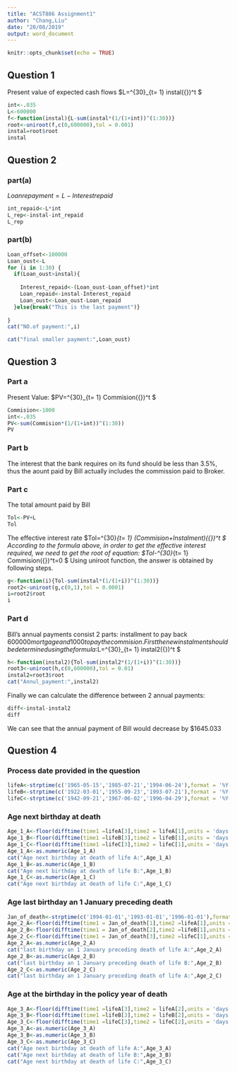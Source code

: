 ```yaml
---
title: "ACST886 Assignment1"
author: "Chang,Liu"
date: "20/08/2019"
output: word_document
---
```

```r
knitr::opts_chunk$set(echo = TRUE)
```

## Question 1
Present value of expected cash flows
$L=\sum^{30}_{t= 1} instal\times ({\frac{1}{1+i}})^t $
```r
int<-.035
L<-600000
f<-function(instal){L-sum(instal*(1/(1+int))^(1:30))}
root<-uniroot(f,c(0,600000),tol = 0.001)
instal=root$root
instal
```

## Question 2
### part(a)
$Loanrepayment=L-Interestrepaid$
```r
int_repaid<-L*int
L_rep<-instal-int_repaid
L_rep
```

### part(b)

```r
Loan_offset<-100000
Loan_oust<-L
for (i in 1:30) {
  if(Loan_oust>instal){
    
    Interest_repaid<-(Loan_oust-Loan_offset)*int
    Loan_repaid<-instal-Interest_repaid
    Loan_oust<-Loan_oust-Loan_repaid
  }else{break("This is the last payment")}
  
}
cat("NO.of payment:",i)

cat("final smaller payment:",Loan_oust)

```

## Question 3

### Part a
Present Value:
$PV=\sum^{30}_{t= 1} Commision\times ({\frac{1}{1+i}})^t $
```r
Commision<-1000
int<-.035
PV<-sum(Commision*(1/(1+int))^(1:30))
PV
```
### Part b

The interest that the bank requires on its fund should be less than 3.5%, thus the aount paid by Bill actually includes the commission paid to Broker.

### Part c
The total amount paid by Bill
```r
Tol<-PV+L
Tol
```
The effective interest rate
$Tol=\sum^{30}_{t= 1} (Commision+Instalment)\times ({\frac{1}{1+i_e}})^t $
According to the formula above, in order to get the effective interest required, we need to get the root of equation:
$Tol-\sum^{30}_{t= 1} Commision\times ({\frac{1}{1+i_e}})^t=0 $
Using uniroot function, the answer is obtained by following steps.
```r
g<-function(i){Tol-sum(instal*(1/(1+i))^(1:30))}
root2<-uniroot(g,c(0,1),tol = 0.0001)
i=root2$root
i
```
### Part d
Bill's annual payments consist 2 parts: installment to pay back $600000 mortgage and 1000 to pay the commision.
First the new instalment should be determined using the formula:
$L=\sum^{30}_{t= 1} instal2\times ({\frac{1}{1+i_e}})^t $
```r
h<-function(instal2){Tol-sum(instal2*(1/(1+i))^(1:30))}
root3<-uniroot(h,c(0,600000),tol = 0.01)
instal2=root3$root
cat("Annul_payment:",instal2)
```
Finally we can calculate the difference between 2 annual payments:
```r
diff<-instal-instal2
diff
```
We can see that the annual payment of Bill would decrease by $1645.033

## Question 4
### Process date provided in the question
```r
lifeA<-strptime(c('1965-05-15','1985-07-21','1994-06-24'),format = '%Y-%m-%d')
lifeB<-strptime(c('1922-03-01','1955-09-23','1993-07-21'),format = '%Y-%m-%d')
lifeC<-strptime(c('1942-09-21','1967-06-02','1996-04-29'),format = '%Y-%m-%d')
```

### Age next birthday at death
```r
Age_1_A<-floor(difftime(time1 =lifeA[3],time2 = lifeA[1],units = 'days')/365.25)+1
Age_1_B<-floor(difftime(time1 =lifeB[3],time2 = lifeB[1],units = 'days')/365.25)+1
Age_1_C<-floor(difftime(time1 =lifeC[3],time2 = lifeC[1],units = 'days')/365.25)+1
Age_1_A<-as.numeric(Age_1_A)
cat("Age next birthday at death of life A:",Age_1_A)
Age_1_B<-as.numeric(Age_1_B)
cat("Age next birthday at death of life B:",Age_1_B)
Age_1_C<-as.numeric(Age_1_C)
cat("Age next birthday at death of life C:",Age_1_C)
```
### Age last birthday an 1 January preceding death
```r
Jan_of_death<-strptime(c('1994-01-01','1993-01-01','1996-01-01'),format = '%Y-%m-%d')
Age_2_A<-floor(difftime(time1 = Jan_of_death[1],time2 =lifeA[1],units = 'days')/365.25)
Age_2_B<-floor(difftime(time1 = Jan_of_death[2],time2 =lifeB[1],units = 'days')/365.25)
Age_2_C<-floor(difftime(time1 = Jan_of_death[3],time2 =lifeC[1],units = 'days')/365.25)
Age_2_A<-as.numeric(Age_2_A)
cat("last birthday an 1 January preceding death of life A:",Age_2_A)
Age_2_B<-as.numeric(Age_2_B)
cat("last birthday an 1 January preceding death of life B:",Age_2_B)
Age_2_C<-as.numeric(Age_2_C)
cat("last birthday an 1 January preceding death of life A:",Age_2_C)
```
### Age at the birthday in the policy year of death
```r
Age_3_A<-floor(difftime(time1 =lifeA[3],time2 = lifeA[2],units = 'days')/365.25)
Age_3_B<-floor(difftime(time1 =lifeB[3],time2 = lifeB[2],units = 'days')/365.25)
Age_3_C<-floor(difftime(time1 =lifeC[3],time2 = lifeC[2],units = 'days')/365.25)
Age_3_A<-as.numeric(Age_3_A)
Age_3_B<-as.numeric(Age_3_B)
Age_3_C<-as.numeric(Age_3_C)
cat("Age next birthday at death of life A:",Age_3_A)
cat("Age next birthday at death of life B:",Age_3_B)
cat("Age next birthday at death of life C:",Age_3_C)
```